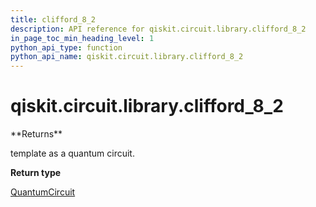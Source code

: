 ```yaml
---
title: clifford_8_2
description: API reference for qiskit.circuit.library.clifford_8_2
in_page_toc_min_heading_level: 1
python_api_type: function
python_api_name: qiskit.circuit.library.clifford_8_2
---
```


# qiskit.circuit.library.clifford\_8\_2

<Function id="qiskit.circuit.library.clifford_8_2" isDedicatedPage={true} github="https://github.com/qiskit/qiskit/tree/stable/0.20/qiskit/circuit/library/templates/clifford/clifford_8_2.py" signature="clifford_8_2()">
  **Returns**

  template as a quantum circuit.

  **Return type**

  [QuantumCircuit](qiskit.circuit.QuantumCircuit "qiskit.circuit.QuantumCircuit")
</Function>

